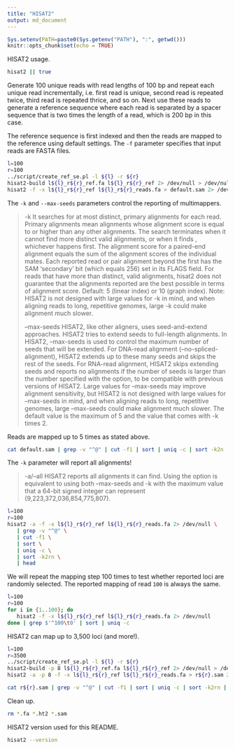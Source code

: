 ```yaml
---
title: "HISAT2"
output: md_document
---
```


```r
Sys.setenv(PATH=paste0(Sys.getenv("PATH"), ":", getwd()))
knitr::opts_chunk$set(echo = TRUE)
```

HISAT2 usage.

```bash
hisat2 || true
```

Generate 100 unique reads with read lengths of 100 bp and repeat each unique read incrementally, i.e. first read is unique, second read is repeated twice, third read is repeated thrice, and so on. Next use these reads to generate a reference sequence where each read is separated by a spacer sequence that is two times the length of a read, which is 200 bp in this case.

The reference sequence is first indexed and then the reads are mapped to the reference using default settings. The `-f` parameter specifies that input reads are FASTA files.

```bash
l=100
r=100
../script/create_ref_se.pl -l ${l} -r ${r}
hisat2-build l${l}_r${r}_ref.fa l${l}_r${r}_ref 2> /dev/null > /dev/null
hisat2 -f -x l${l}_r${r}_ref l${l}_r${r}_reads.fa > default.sam 2> /dev/null
```

The `-k` and `--max-seeds` parameters control the reporting of multimappers.

> -k <int>            It searches for at most <int> distinct, primary alignments for each read. Primary alignments mean
>                     alignments whose alignment score is equal to or higher than any other alignments. The search terminates
>                     when it cannot find more distinct valid alignments, or when it finds <int>, whichever happens first.
>                     The alignment score for a paired-end alignment equals the sum of the alignment scores of
>                     the individual mates. Each reported read or pair alignment beyond the first has the SAM ‘secondary’ bit
>                     (which equals 256) set in its FLAGS field. For reads that have more than <int> distinct,
>                     valid alignments, hisat2 does not guarantee that the <int> alignments reported are the best possible
>                     in terms of alignment score. Default: 5 (linear index) or 10 (graph index).
>                     Note: HISAT2 is not designed with large values for -k in mind, and when aligning reads to long,
>                     repetitive genomes, large -k could make alignment much slower.
>
> --max-seeds <int>   HISAT2, like other aligners, uses seed-and-extend approaches. HISAT2 tries to extend seeds to
>                     full-length alignments. In HISAT2, --max-seeds is used to control the maximum number of seeds that
>                     will be extended. For DNA-read alignment (--no-spliced-alignment), HISAT2 extends up to these many seeds
>                     and skips the rest of the seeds. For RNA-read alignment, HISAT2 skips extending seeds and reports
>                     no alignments if the number of seeds is larger than the number specified with the option,
>                     to be compatible with previous versions of HISAT2. Large values for --max-seeds may improve alignment
>                     sensitivity, but HISAT2 is not designed with large values for --max-seeds in mind, and when aligning
>                     reads to long, repetitive genomes, large --max-seeds could make alignment much slower.
>                     The default value is the maximum of 5 and the value that comes with -k times 2.

Reads are mapped up to 5 times as stated above.

```bash
cat default.sam | grep -v "^@" | cut -f1 | sort | uniq -c | sort -k2n | head
```

The `-k` parameter will report all alignments!

> -a/--all           HISAT2 reports all alignments it can find. Using the option is equivalent to using both --max-seeds
>                    and -k with the maximum value that a 64-bit signed integer can represent (9,223,372,036,854,775,807).

```bash
l=100
r=100
hisat2 -a -f -x l${l}_r${r}_ref l${l}_r${r}_reads.fa 2> /dev/null \
   | grep -v "^@" \
   | cut -f1 \
   | sort \
   | uniq -c \
   | sort -k2rn \
   | head
```

We will repeat the mapping step 100 times to test whether reported loci are randomly selected. The reported mapping of read `100` is always the same.

```bash
l=100
r=100
for i in {1..100}; do
   hisat2 -f -x l${l}_r${r}_ref l${l}_r${r}_reads.fa 2> /dev/null
done | grep $'^100\t0' | sort | uniq -c
```

HISAT2 can map up to 3,500 loci (and more!).

```bash
l=100
r=3500
../script/create_ref_se.pl -l ${l} -r ${r}
hisat2-build -p 8 l${l}_r${r}_ref.fa l${l}_r${r}_ref 2> /dev/null > /dev/null
hisat2 -a -p 8 -f -x l${l}_r${r}_ref l${l}_r${r}_reads.fa > r${r}.sam 2> /dev/null

cat r${r}.sam | grep -v "^@" | cut -f1 | sort | uniq -c | sort -k2rn | head
```

Clean up.

```bash
rm *.fa *.ht2 *.sam
```

HISAT2 version used for this README.

```bash
hisat2 --version
```


